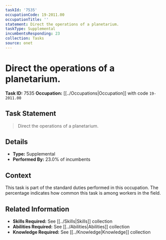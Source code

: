 ```yaml
---
taskId: '7535'
occupationCode: 19-2011.00
occupationTitle: ''
statement: Direct the operations of a planetarium.
taskType: Supplemental
incumbentsResponding: 23
collection: Tasks
source: onet
---
```

# Direct the operations of a planetarium.

**Task ID:** 7535
**Occupation:** [[../Occupations|Occupation]] with code `19-2011.00`

## Task Statement

> Direct the operations of a planetarium.

## Details

- **Type:** Supplemental
- **Performed By:** 23.0% of incumbents

## Context

This task is part of the standard duties performed in this occupation. The percentage indicates how common this task is among workers in the field.

## Related Information

- **Skills Required:** See [[../Skills|Skills]] collection
- **Abilities Required:** See [[../Abilities|Abilities]] collection
- **Knowledge Required:** See [[../Knowledge|Knowledge]] collection
